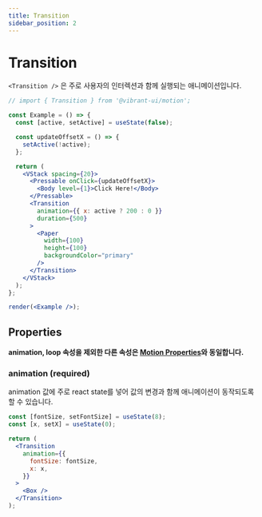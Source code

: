 ```yaml
---
title: Transition
sidebar_position: 2
---
```


# Transition

`<Transition />` 은 주로 사용자의 인터렉션과 함께 실행되는 애니메이션입니다.

```jsx live noInline
// import { Transition } from '@vibrant-ui/motion';

const Example = () => {
  const [active, setActive] = useState(false);

  const updateOffsetX = () => {
    setActive(!active);
  };

  return (
    <VStack spacing={20}>
      <Pressable onClick={updateOffsetX}>
        <Body level={1}>Click Here!</Body>
      </Pressable>
      <Transition
        animation={{ x: active ? 200 : 0 }}
        duration={500}
      >
        <Paper
          width={100}
          height={100}
          backgroundColor="primary"
        />
      </Transition>
    </VStack>
  );
};

render(<Example />);
```

## Properties

**animation, loop 속성을 제외한 다른 속성은 [Motion Properties](motion#properties)와 동일합니다.**

### animation (required)

animation 값에 주로 react state를 넣어 값의 변경과 함께 애니메이션이 동작되도록 할 수 있습니다.

```jsx
const [fontSize, setFontSize] = useState(8);
const [x, setX] = useState(0);

return (
  <Transition
    animation={{
      fontSize: fontSize,
      x: x,
    }}
  >
    <Box />
  </Transition>
);
```
